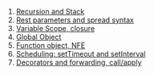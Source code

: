 1. [Recursion and Stack][1]
2. [Rest parameters and spread syntax][2]
3. [Variable Scope, closure][3]
4. [Global Object][4]
5. [Function object, NFE][5]
6. [Scheduling: setTimeout and setInterval][6]
7. [Decorators and forwarding, call/apply][7]


[1]: /chapterSections/section1/recursionAndStack
[2]: /chapterSections/section2/restParamsAndSpread
[3]: /chapterSections/section3/variableScopeClosure
[4]: /chapterSections/section5/globalObject
[5]: /chapterSections/section6/functionObject
[6]: /chapterSections/section8/setTimeoutInterval
[7]: /chapterSections/section9/decoratorsAndForwarding